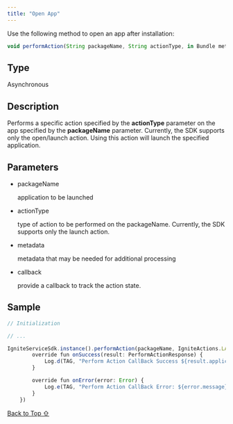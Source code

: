```yaml
---
title: "Open App"
---
```


Use the following method to open an app after installation:

```javascript
void performAction(String packageName, String actionType, in Bundle metadata, IIgniteServiceCallback callback);
```

## Type

Asynchronous

## Description

Performs a specific action specified by the **actionType** parameter on the app specified by the **packageName** parameter. Currently, the SDK supports only the open/launch action. Using this action will launch the specified application.

## Parameters

* packageName

  application to be launched

* actionType

  type of action to be performed on the packageName. Currently, the SDK supports only the launch action.

* metadata

  metadata that may be needed for additional processing

* callback

  provide a callback to track the action state.

## Sample

```typescript
// Initialization

// ...

IgniteServiceSdk.instance().performAction(packageName, IgniteActions.LAUNCH.name, Bundle(), object : IResponseCallback<PerformActionResponse, Error, Progress> {
        override fun onSuccess(result: PerformActionResponse) {
            Log.d(TAG, "Perform Action CallBack Success ${result.application.packageName}")
        }

        override fun onError(error: Error) {
            Log.e(TAG, "Perform Action CallBack Error: ${error.message}")
        }
    })
```

[Back to Top ⇧](#top)

